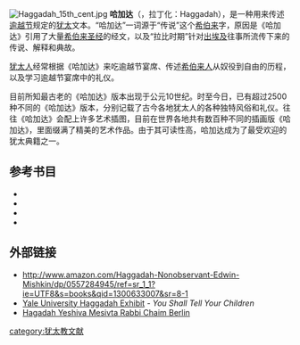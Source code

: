 [[File:Haggadah_15th_cent.jpg|thumb]]
'''哈加达'''（{{lang-he|הַגָּדָה}}，拉丁化：Haggadah），是一种用来传述[[逾越节|逾越节]]规定的[[犹太|犹太]]文本。“哈加达”一词源于“传说”这个[[希伯来语|希伯来]]字，原因是《哈加达》引用了大量[[希伯来圣经|希伯来圣经]]的经文，以及“拉比时期”针对[[出埃及|出埃及]]往事所流传下来的传说、解释和典故。

[[犹太人|犹太人]]经常根据《哈加达》来吃逾越节宴席、传述[[希伯来人|希伯来人]]从奴役到自由的历程，以及学习逾越节宴席中的礼仪。

目前所知最古老的《哈加达》版本出现于公元10世纪。时至今日，已有超过2500种不同的《哈加达》版本，分别记载了古今各地犹太人的各种独特风俗和礼仪。往往《哈加达》会配上许多艺术插图，目前在世界各地共有数百种不同的插画版《哈加达》，里面缀满了精美的艺术作品。由于其可读性高，哈加达成为了最受欢迎的犹太典籍之一。

== 参考书目 ==
* {{cite book|author = 魏道思|title = 猶太信仰之旅|publisher = 聖經資源中心|year = 2006|isbn = 9789867077042}}
* {{cite book|author = [[Nosson_Scherman|Scherman, Rabbi Nosson]] & [[Meir_Zlotowitz|Zlotowitz, Rabbi Meir]]|title = Artscroll youth haggadah|publisher = Mesorah Publications|isbn = 0-89906-232-6}}
* {{cite book |last=Yerushalmi |first=Yosef Hayim |year=1974 |title=Haggadah and History |url=https://archive.org/details/haggadahhistory00yeru |publisher=Jewish Publication Society of America |location=Philadelphia |isbn=0-8276-0046-1}}
* {{cite book |last=Mishkin |first=Edwin |year=2010 |title=A Haggadah For The Nonobservant |publisher=lulu |location=Raleigh |isbn=978-0-557-28494-8}}

== 外部链接 ==
* http://www.amazon.com/Haggadah-Nonobservant-Edwin-Mishkin/dp/0557284945/ref=sr_1_1?ie=UTF8&s=books&qid=1300633007&sr=8-1{{Wayback|url=http://www.amazon.com/Haggadah-Nonobservant-Edwin-Mishkin/dp/0557284945/ref=sr_1_1?ie=UTF8&s=books&qid=1300633007&sr=8-1 |date=20110430135849 }}
* [http://www.library.yale.edu/judaica/site/exhibits/children/index.html Yale University Haggadah Exhibit]{{Wayback|url=http://www.library.yale.edu/judaica/site/exhibits/children/index.html |date=20170701205707 }} - ''You Shall Tell Your Children''
* [http://hebrewbooks.org/11143 Hagadah Yeshiva Mesivta Rabbi Chaim Berlin]{{Wayback|url=http://hebrewbooks.org/11143 |date=20100722093051 }}

{{犹太人和犹太教}}
[[category:犹太教文献|category:犹太教文献]]